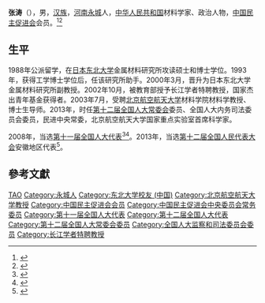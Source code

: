 {{Otheruses|other=名为张涛的其他人物|张涛}}

'''张涛'''（{{bd|1964年|6月|}}），男，[[汉族|汉族]]，[[河南|河南]][[永城|永城]]人，[[中华人民共和国|中华人民共和国]]材料学家、政治人物，[[中国民主促进会|中国民主促进会]]会员。<ref>{{Cite web|title=张  涛|url=http://www.mj.org.cn/mjzt/content/2016-02/24/content_215519.htm|accessdate=2019-09-17|work=中国民主促进会}}{{Dead link|date=2020年5月 |bot=InternetArchiveBot |fix-attempted=yes }}</ref><ref>{{Cite web|title=张涛|url=https://www.buaa.edu.cn/info/1569/1587.htm|accessdate=2019-09-17|work=北京航空航天大学|archive-url=https://web.archive.org/web/20180910162528/http://www.buaa.edu.cn/info/1569/1587.htm|archive-date=2018-09-10|dead-url=yes}}</ref>

== 生平 ==
1988年公派留学，在[[日本东北大学|日本东北大学]]金属材料研究所攻读硕士和博士学位。1993年，获得工学博士学位后，任该研究所助手。2000年3月，晋升为日本东北大学金属材料研究所副教授。2002年10月，被教育部授予长江学者特聘教授，国家杰出青年基金获得者。2003年7月，受聘[[北京航空航天大学|北京航空航天大学]]材料学院材料学教授、博士生导师。2013年，时任[[第十二届全国人大常委会|第十二届全国人大常委会]]委员、全国人大内务司法委员会委员，民进中央常委，北京航空航天大学国家重点实验室首席科学家。

2008年，当选[[第十一届全国人大代表|第十一届全国人大代表]]<ref>{{cite web|author=新华网|title=第十一届全国人大代表|url=http://news.xinhuanet.com/ziliao/2008-03/03/content_7708230.htm?node=36628|publisher=新华网|accessdate=2014-01-07|archive-date=2014-01-10|archive-url=https://web.archive.org/web/20140110211415/http://news.xinhuanet.com/ziliao/2008-03/03/content_7708230.htm?node=36628|dead-url=no}}</ref><ref>{{cite news|title=全国人大代表信息-张涛|url= http://210.82.31.1:8084/delegate/viewDelegate.action?dbid=111009|accessdate=2013-04-05|newspaper=全国人大网|archive-url=https://web.archive.org/web/20160305222731/http://www.npc.gov.cn/delegate/viewDelegate.action?dbid=111009|archive-date=2016-03-05|dead-url=yes}}</ref>。2013年，当选[[第十二届全国人民代表大会|第十二届全国人民代表大会]]安徽地区代表<ref>{{cite news|title=全国人大代表信息-张涛|url= http://210.82.31.1:8084/delegate/viewDelegate.action?dbid=120977|accessdate=2013-03-28|newspaper=全国人大网|archive-url=https://web.archive.org/web/20170729081417/http://www.npc.gov.cn/delegate/viewDelegate.action?dbid=120977|archive-date=2017-07-29|dead-url=yes}}</ref>。

== 參考文獻 ==
{{reflist}}
{{第五批“长江学者奖励计划”特聘教授}}

{{Navboxes 
| title  = 张涛在[[中国民主促进会|中国民主促进会]]的职务
| list1  =
{{中国民主促进会第十二届中央委员会}}
{{中国民主促进会第十三届中央委员会}}
{{中国民主促进会第十四届中央委员会}}
}}

{{Authority control}}
{{DEFAULTSORT:Zhang张}}
[[Category:张姓|TAO]]
[[Category:永城人|Category:永城人]]
[[Category:东北大学校友_(中国)|Category:东北大学校友 (中国)]]
[[Category:北京航空航天大学教授|Category:北京航空航天大学教授]]
[[Category:中国民主促进会会员|Category:中国民主促进会会员]]
[[Category:中国民主促进会中央委员会常务委员|Category:中国民主促进会中央委员会常务委员]]
[[Category:第十一届全国人大代表|Category:第十一届全国人大代表]]
[[Category:第十二届全国人大代表|Category:第十二届全国人大代表]]
[[Category:第十二届全国人大常委会委员|Category:第十二届全国人大常委会委员]]
[[Category:全国人大监察和司法委员会委员|Category:全国人大监察和司法委员会委员]]
[[Category:长江学者特聘教授|Category:长江学者特聘教授]]